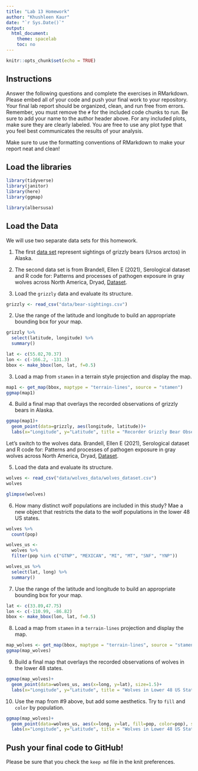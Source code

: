 ```yaml
---
title: "Lab 13 Homework"
author: "Khushleen Kaur"
date: "`r Sys.Date()`"
output:
  html_document:
    theme: spacelab
    toc: no
---
```


```r
knitr::opts_chunk$set(echo = TRUE)
```

## Instructions
Answer the following questions and complete the exercises in RMarkdown. Please embed all of your code and push your final work to your repository. Your final lab report should be organized, clean, and run free from errors. Remember, you must remove the `#` for the included code chunks to run. Be sure to add your name to the author header above. For any included plots, make sure they are clearly labeled. You are free to use any plot type that you feel best communicates the results of your analysis.  

Make sure to use the formatting conventions of RMarkdown to make your report neat and clean!  

## Load the libraries  
```r
library(tidyverse)
library(janitor)
library(here)
library(ggmap)
``` 

```r
library(albersusa)
```

## Load the Data
We will use two separate data sets for this homework.  

1. The first [data set](https://rcweb.dartmouth.edu/~f002d69/workshops/index_rspatial.html) represent sightings of grizzly bears (Ursos arctos) in Alaska.  

2. The second data set is from Brandell, Ellen E (2021), Serological dataset and R code for: Patterns and processes of pathogen exposure in gray wolves across North America, Dryad, [Dataset](https://doi.org/10.5061/dryad.5hqbzkh51).  

1. Load the `grizzly` data and evaluate its structure.  
```r
grizzly <- read_csv("data/bear-sightings.csv")
```

2. Use the range of the latitude and longitude to build an appropriate bounding box for your map.  
```r
grizzly %>% 
  select(latitude, longitude) %>% 
  summary()
```
```r
lat <- c(55.02,70.37)
lon <- c(-166.2, -131.3)
bbox <- make_bbox(lon, lat, f=0.5)
```

3. Load a map from `stamen` in a terrain style projection and display the map.  

```r
map1 <- get_map(bbox, maptype = "terrain-lines", source = "stamen")
ggmap(map1)
```

4. Build a final map that overlays the recorded observations of grizzly bears in Alaska.  

```r
ggmap(map1)+
  geom_point(data=grizzly, aes(longitude, latitude))+
  labs(x="Longitude", y="Latitude", title = "Recorder Grizzly Bear Observations In Alaska")
```

Let's switch to the wolves data. Brandell, Ellen E (2021), Serological dataset and R code for: Patterns and processes of pathogen exposure in gray wolves across North America, Dryad, [Dataset](https://doi.org/10.5061/dryad.5hqbzkh51).  

5. Load the data and evaluate its structure.  
```r
wolves <- read_csv("data/wolves_data/wolves_dataset.csv")
wolves
```
```r
glimpse(wolves)
```

6. How many distinct wolf populations are included in this study? Mae a new object that restricts the data to the wolf populations in the lower 48 US states. 
```r
wolves %>% 
  count(pop)
```
```r
wolves_us <- 
  wolves %>% 
  filter(pop %in% c("GTNP", "MEXICAN", "MI", "MT", "SNF", "YNP"))
```
```r
wolves_us %>% 
  select(lat, long) %>% 
  summary()
```

7. Use the range of the latitude and longitude to build an appropriate bounding box for your map.  
```r
lat <- c(33.89,47.75)
lon <- c(-110.99, -86.82)
bbox <- make_bbox(lon, lat, f=0.5)
```

8.  Load a map from `stamen` in a `terrain-lines` projection and display the map.  
```r
map_wolves <- get_map(bbox, maptype = "terrain-lines", source = "stamen")
ggmap(map_wolves)
```

9. Build a final map that overlays the recorded observations of wolves in the lower 48 states.  
```r
ggmap(map_wolves)+
  geom_point(data=wolves_us, aes(x=long, y=lat), size=1.5)+
  labs(x="Longitude", y="Latitude", title = "Wolves in Lower 48 US States")
```


10. Use the map from #9 above, but add some aesthetics. Try to `fill` and `color` by population.  
```r
ggmap(map_wolves)+
  geom_point(data=wolves_us, aes(x=long, y=lat, fill=pop, color=pop), size=3.5)+
  labs(x="Longitude", y="Latitude", title = "Wolves in Lower 48 US States")
```

## Push your final code to GitHub!
Please be sure that you check the `keep md` file in the knit preferences. 